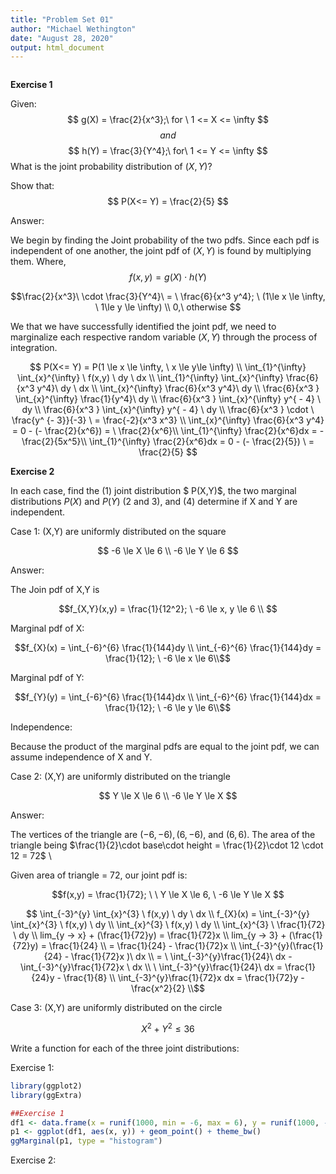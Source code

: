 ---
title: "Problem Set 01"
author: "Michael Wethington"
date: "August 28, 2020"
output: html_document
---

```{r}

```

**Exercise 1 **
&nbsp;
&nbsp;

Given:
$$ g(X) = \frac{2}{x^3};\ for \ 1 <= X <= \infty $$
$$ and $$
$$ h(Y) = \frac{3}{Y^4};\ for\ 1 <= Y <= \infty $$
What is the joint probability distribution of $(X,Y)$?

Show that: $$ P(X<= Y) = \frac{2}{5} $$


Answer: 

We begin by finding the Joint probability of the two pdfs. Since each pdf is independent of one another, the joint pdf of $(X,Y)$ is found by multiplying them. Where, $$ f(x,y) = g(X)\cdot h(Y) $$

$$\frac{2}{x^3}\ \cdot \frac{3}{Y^4}\ = \ \frac{6}{x^3 y^4}; \ (1\le x \le \infty, \ 1\le y \le \infty) \\ 0,\  otherwise  $$

We that we have successfully identified the joint pdf, we need to marginalize each respective random variable $(X,Y)$ through the process of integration.

$$ P(X<= Y) = P(1 \le x \le \infty, \ x \le y\le \infty) \\ 
\int_{1}^{\infty} \int_{x}^{\infty} \ f(x,y) \ dy \ dx \\
\int_{1}^{\infty} \int_{x}^{\infty} \frac{6}{x^3 y^4}\ dy \ dx \\
\int_{x}^{\infty} \frac{6}{x^3 y^4}\ dy  \\  
\frac{6}{x^3 } \int_{x}^{\infty} \frac{1}{y^4}\ dy \\
\frac{6}{x^3 } \int_{x}^{\infty} y^{ - 4} \ dy \\
\frac{6}{x^3 } \int_{x}^{\infty} y^{ - 4} \ dy \\
\frac{6}{x^3 } \cdot \ \frac{y^ {- 3}}{-3} \ = \frac{-2}{x^3 x^3} \\
\int_{x}^{\infty} \frac{6}{x^3 y^4} = 0 - (- \frac{2}{x^6}) = \ \frac{2}{x^6}\\
\int_{1}^{\infty} \frac{2}{x^6}dx = - \frac{2}{5x^5}\\
\int_{1}^{\infty} \frac{2}{x^6}dx = 0 - (- \frac{2}{5}) \ = \frac{2}{5}
$$

**Exercise 2 **
&nbsp;
&nbsp;

In each case, find the (1) joint distribution $ P(X,Y)$, the two marginal distributions $P(X)$ and $P(Y)$ (2 and 3), and (4) determine if X and Y are independent.

Case 1: (X,Y) are uniformly distributed on the square

$$ -6 \le X \le 6 \\ -6 \le Y \le 6 $$

Answer: 

The Join pdf of X,Y is 

$$f_{X,Y}(x,y) = \frac{1}{12^2}; \ -6 \le x, y \le 6 \\  $$

Marginal pdf of X:

$$f_{X}(x) =  \int_{-6}^{6} \frac{1}{144}dy  \\
\int_{-6}^{6} \frac{1}{144}dy = \frac{1}{12}; \ -6 \le x \le 6\\$$

Marginal pdf of Y:


$$f_{Y}(y) =  \int_{-6}^{6} \frac{1}{144}dx  \\
\int_{-6}^{6} \frac{1}{144}dx = \frac{1}{12}; \ -6 \le y \le 6\\$$

Independence:

Because the product of the marginal pdfs are equal to the joint pdf, we can assume independence of X and Y.

Case 2: (X,Y) are uniformly distributed on the triangle

$$ Y \le X \le 6 \\ -6 \le Y \le X $$

Answer: 

The vertices of the triangle are $(-6,-6), (6,-6),$ and $(6,6)$. The area of the triangle being $\frac{1}{2}\cdot base\cdot height = \frac{1}{2}\cdot 12 \cdot 12 = 72$ \\

Given area of triangle = 72, our joint pdf is: 


$$f(x,y) = \frac{1}{72}; \ \  Y \le X \le 6, \  -6 \le Y \le X $$

$$ \int_{-3}^{y} \int_{x}^{3} \ f(x,y) \ dy \ dx \\
 f_{X}(x) = \int_{-3}^{y} \int_{x}^{3} \ f(x,y) \ dy \\ 
  \int_{x}^{3} \ f(x,y) \ dy \\ 
    \int_{x}^{3} \ \frac{1}{72} \ dy \\
    lim_{y -> x} + (\frac{1}{72}y) = \frac{1}{72}x \\ 
    lim_{y -> 3} + (\frac{1}{72}y) = \frac{1}{24} \\ 
     = \frac{1}{24} - \frac{1}{72}x \\
    \int_{-3}^{y}(\frac{1}{24} - \frac{1}{72}x )\ dx \\
    = \ \int_{-3}^{y}\frac{1}{24}\ dx - \int_{-3}^{y}\frac{1}{72}x \ dx \\
    \ \int_{-3}^{y}\frac{1}{24}\ dx = \frac{1}{24}y - \frac{1}{8} \\
    \int_{-3}^{y}\frac{1}{72}x dx = \frac{1}{72}y - \frac{x^2}{2} \\$$ 
    
    
    
 



Case 3: (X,Y) are uniformly distributed on the circle

$$ X^2 + Y^2 \le 36 $$


Write a function for each of the three joint distributions: 

Exercise 1: 
```{r}
library(ggplot2)
library(ggExtra)

##Exercise 1
df1 <- data.frame(x = runif(1000, min = -6, max = 6), y = runif(1000, -6, 6))
p1 <- ggplot(df1, aes(x, y)) + geom_point() + theme_bw()
ggMarginal(p1, type = "histogram")

```

Exercise 2: 


